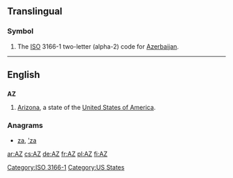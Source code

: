 {{also|az|.az|až|aż|аз}}
==Translingual==
===Symbol===
{{infl|mul|symbol}}
# The [[ISO]] 3166-1 two-letter (alpha-2) code for [[Azerbaijan]].

[[Category:ISO 3166-1]]
----

==English==

==={{abbreviation}}===
'''AZ'''

# [[Arizona]], a state of the [[United States of America]].

===Anagrams===
* [[za#English|za]], [['za#English|'za]]
[[Category:US States]]

[[ar:AZ]]
[[cs:AZ]]
[[de:AZ]]
[[fr:AZ]]
[[pl:AZ]]
[[fi:AZ]]